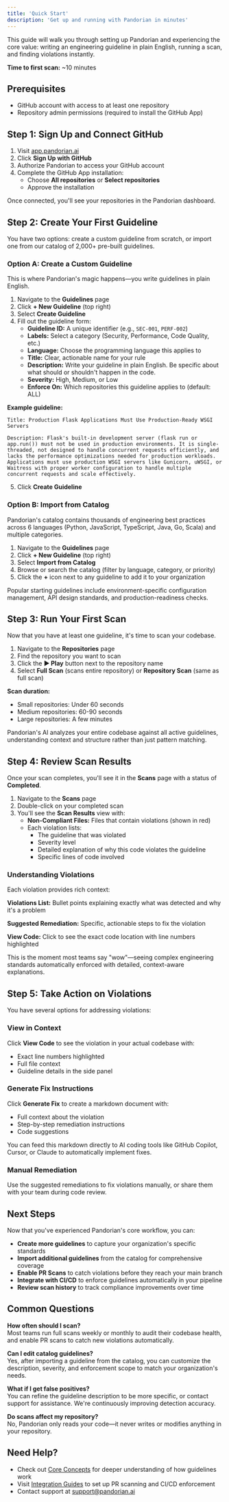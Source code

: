 ```yaml
---
title: 'Quick Start'
description: 'Get up and running with Pandorian in minutes'
---
```


This guide will walk you through setting up Pandorian and experiencing the core value: writing an engineering guideline in plain English, running a scan, and finding violations instantly.

**Time to first scan:** ~10 minutes

## Prerequisites

- GitHub account with access to at least one repository
- Repository admin permissions (required to install the GitHub App)

## Step 1: Sign Up and Connect GitHub

1. Visit [app.pandorian.ai](https://app.pandorian.ai/)
2. Click **Sign Up with GitHub**
3. Authorize Pandorian to access your GitHub account
4. Complete the GitHub App installation:
   - Choose **All repositories** or **Select repositories**
   - Approve the installation

Once connected, you'll see your repositories in the Pandorian dashboard.

## Step 2: Create Your First Guideline

You have two options: create a custom guideline from scratch, or import one from our catalog of 2,000+ pre-built guidelines.

### Option A: Create a Custom Guideline

This is where Pandorian's magic happens—you write guidelines in plain English.

1. Navigate to the **Guidelines** page
2. Click **+ New Guideline** (top right)
3. Select **Create Guideline**
4. Fill out the guideline form:
   - **Guideline ID:** A unique identifier (e.g., `SEC-001`, `PERF-002`)
   - **Labels:** Select a category (Security, Performance, Code Quality, etc.)
   - **Language:** Choose the programming language this applies to
   - **Title:** Clear, actionable name for your rule
   - **Description:** Write your guideline in plain English. Be specific about what should or shouldn't happen in the code.
   - **Severity:** High, Medium, or Low
   - **Enforce On:** Which repositories this guideline applies to (default: ALL)

**Example guideline:**
```
Title: Production Flask Applications Must Use Production-Ready WSGI Servers

Description: Flask's built-in development server (flask run or app.run()) must not be used in production environments. It is single-threaded, not designed to handle concurrent requests efficiently, and lacks the performance optimizations needed for production workloads. Applications must use production WSGI servers like Gunicorn, uWSGI, or Waitress with proper worker configuration to handle multiple concurrent requests and scale effectively.
```

5. Click **Create Guideline**

### Option B: Import from Catalog

Pandorian's catalog contains thousands of engineering best practices across 6 languages (Python, JavaScript, TypeScript, Java, Go, Scala) and multiple categories.

1. Navigate to the **Guidelines** page
2. Click **+ New Guideline** (top right)
3. Select **Import from Catalog**
4. Browse or search the catalog (filter by language, category, or priority)
5. Click the **+** icon next to any guideline to add it to your organization

Popular starting guidelines include environment-specific configuration management, API design standards, and production-readiness checks.

## Step 3: Run Your First Scan

Now that you have at least one guideline, it's time to scan your codebase.

1. Navigate to the **Repositories** page
2. Find the repository you want to scan
3. Click the **▶ Play** button next to the repository name
4. Select **Full Scan** (scans entire repository) or **Repository Scan** (same as full scan)

**Scan duration:**
- Small repositories: Under 60 seconds
- Medium repositories: 60-90 seconds  
- Large repositories: A few minutes

Pandorian's AI analyzes your entire codebase against all active guidelines, understanding context and structure rather than just pattern matching.

## Step 4: Review Scan Results

Once your scan completes, you'll see it in the **Scans** page with a status of **Completed**.

1. Navigate to the **Scans** page
2. Double-click on your completed scan
3. You'll see the **Scan Results** view with:
   - **Non-Compliant Files:** Files that contain violations (shown in red)
   - Each violation lists:
     - The guideline that was violated
     - Severity level
     - Detailed explanation of why this code violates the guideline
     - Specific lines of code involved

### Understanding Violations

Each violation provides rich context:

**Violations List:** Bullet points explaining exactly what was detected and why it's a problem

**Suggested Remediation:** Specific, actionable steps to fix the violation

**View Code:** Click to see the exact code location with line numbers highlighted

This is the moment most teams say "wow"—seeing complex engineering standards automatically enforced with detailed, context-aware explanations.

## Step 5: Take Action on Violations

You have several options for addressing violations:

### View in Context

Click **View Code** to see the violation in your actual codebase with:
- Exact line numbers highlighted
- Full file context
- Guideline details in the side panel

### Generate Fix Instructions

Click **Generate Fix** to create a markdown document with:
- Full context about the violation
- Step-by-step remediation instructions
- Code suggestions

You can feed this markdown directly to AI coding tools like GitHub Copilot, Cursor, or Claude to automatically implement fixes.

### Manual Remediation

Use the suggested remediations to fix violations manually, or share them with your team during code review.

## Next Steps

Now that you've experienced Pandorian's core workflow, you can:

- **Create more guidelines** to capture your organization's specific standards
- **Import additional guidelines** from the catalog for comprehensive coverage
- **Enable PR Scans** to catch violations before they reach your main branch
- **Integrate with CI/CD** to enforce guidelines automatically in your pipeline
- **Review scan history** to track compliance improvements over time

## Common Questions

**How often should I scan?**  
Most teams run full scans weekly or monthly to audit their codebase health, and enable PR scans to catch new violations automatically.

**Can I edit catalog guidelines?**  
Yes, after importing a guideline from the catalog, you can customize the description, severity, and enforcement scope to match your organization's needs.

**What if I get false positives?**  
You can refine the guideline description to be more specific, or contact support for assistance. We're continuously improving detection accuracy.

**Do scans affect my repository?**  
No, Pandorian only reads your code—it never writes or modifies anything in your repository.

## Need Help?

- Check out [Core Concepts](/core-concepts) for deeper understanding of how guidelines work
- Visit [Integration Guides](/integrations) to set up PR scanning and CI/CD enforcement
- Contact support at support@pandorian.ai
